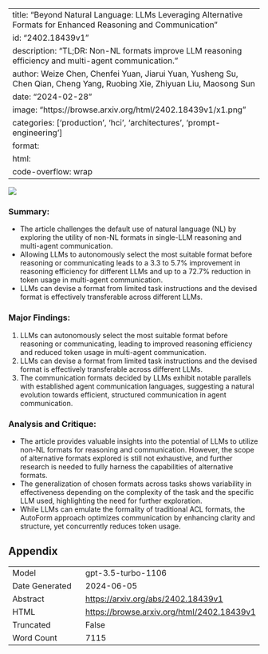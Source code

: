 
---
title: "Beyond Natural Language: LLMs Leveraging Alternative Formats for Enhanced Reasoning and Communication"
id: "2402.18439v1"
description: "TL;DR: Non-NL formats improve LLM reasoning efficiency and multi-agent communication."
author: Weize Chen, Chenfei Yuan, Jiarui Yuan, Yusheng Su, Chen Qian, Cheng Yang, Ruobing Xie, Zhiyuan Liu, Maosong Sun
date: "2024-02-28"
image: "https://browse.arxiv.org/html/2402.18439v1/x1.png"
categories: ['production', 'hci', 'architectures', 'prompt-engineering']
format:
  html:
    code-overflow: wrap
---

![](https://browse.arxiv.org/html/2402.18439v1/x1.png)

### Summary:
- The article challenges the default use of natural language (NL) by exploring the utility of non-NL formats in single-LLM reasoning and multi-agent communication.
- Allowing LLMs to autonomously select the most suitable format before reasoning or communicating leads to a 3.3 to 5.7% improvement in reasoning efficiency for different LLMs and up to a 72.7% reduction in token usage in multi-agent communication.
- LLMs can devise a format from limited task instructions and the devised format is effectively transferable across different LLMs.

### Major Findings:
1. LLMs can autonomously select the most suitable format before reasoning or communicating, leading to improved reasoning efficiency and reduced token usage in multi-agent communication.
2. LLMs can devise a format from limited task instructions and the devised format is effectively transferable across different LLMs.
3. The communication formats decided by LLMs exhibit notable parallels with established agent communication languages, suggesting a natural evolution towards efficient, structured communication in agent communication.

### Analysis and Critique:
- The article provides valuable insights into the potential of LLMs to utilize non-NL formats for reasoning and communication. However, the scope of alternative formats explored is still not exhaustive, and further research is needed to fully harness the capabilities of alternative formats.
- The generalization of chosen formats across tasks shows variability in effectiveness depending on the complexity of the task and the specific LLM used, highlighting the need for further exploration.
- While LLMs can emulate the formality of traditional ACL formats, the AutoForm approach optimizes communication by enhancing clarity and structure, yet concurrently reduces token usage.

## Appendix

|          |          |
|----------|----------|
| Model     | gpt-3.5-turbo-1106       |
| Date Generated     | 2024-06-05       |
| Abstract | [https://arxiv.org/abs/2402.18439v1](https://arxiv.org/abs/2402.18439v1)        |
| HTML     | [https://browse.arxiv.org/html/2402.18439v1](https://browse.arxiv.org/html/2402.18439v1)       |
| Truncated       | False       |
| Word Count       | 7115       |